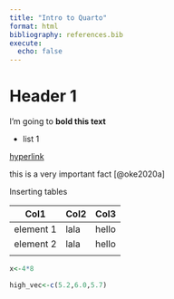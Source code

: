 ```yaml
---
title: "Intro to Quarto"
format: html
bibliography: references.bib
execute: 
  echo: false
---
```


# Header 1

I'm going to **bold this text**

-   list 1

[hyperlink](uic.edu)

this is a very important fact [@oke2020a]

Inserting tables

| Col1      | Col2 | Col3  |
|-----------|------|-------|
| element 1 | lala | hello |
| element 2 | lala | hello |
|           |      |       |

<!-- note the below is writing r script so you can comment out there-->

```r
x<-4*8

high_vec<-c(5.2,6.0,5.7)



```

<!--# notes this is the comment out way of doing it on a markdown document the way you do it is press insert then comment -->
